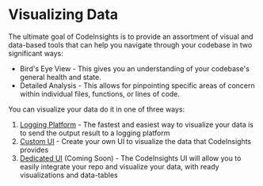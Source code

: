 # Visualizing Data

The ultimate goal of CodeInsights is to provide an assortment of visual and data-based tools that can help you navigate through your codebase in two significant ways:

* Bird's Eye View - This gives you an understanding of your codebase's general health and state.
* Detailed Analysis - This allows for pinpointing specific areas of concern within individual files, functions, or lines of code.

You can visualize your data do it in one of three ways:

1. [Logging Platform](./platform) - The fastest and easiest way to visualize your data is to send the output result to a logging platform
2. [Custom UI](./custom) - Create your own UI to visualize the data that CodeInsights provides
3. [Dedicated UI](./custom) (Coming Soon) - The CodeInsights UI will allow you to easily integrate your repo and visualize your data, with ready visualizations and data-tables


